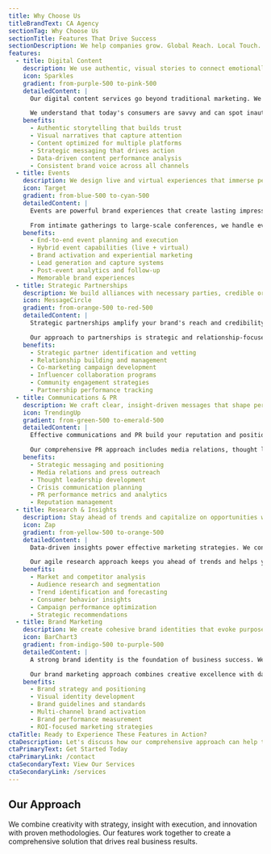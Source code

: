 ```yaml
---
title: Why Choose Us
titleBrandText: CA Agency
sectionTag: Why Choose Us
sectionTitle: Features That Drive Success
sectionDescription: We help companies grow. Global Reach. Local Touch.
features:
  - title: Digital Content
    description: We use authentic, visual stories to connect emotionally with audiences and communicate real value in ways that inspire action
    icon: Sparkles
    gradient: from-purple-500 to-pink-500
    detailedContent: |
      Our digital content services go beyond traditional marketing. We create authentic, visual stories that forge genuine emotional connections with your audience. Every piece of content is crafted to communicate real value and inspire action.

      We understand that today's consumers are savvy and can spot inauthentic content from miles away. That's why we focus on storytelling that resonates on a human level, using visual narratives that capture attention and drive engagement.
    benefits:
      - Authentic storytelling that builds trust
      - Visual narratives that capture attention
      - Content optimized for multiple platforms
      - Strategic messaging that drives action
      - Data-driven content performance analysis
      - Consistent brand voice across all channels
  - title: Events
    description: We design live and virtual experiences that immerse people in the brand story, creating memorable touchpoints that spark loyalty and generate leads
    icon: Target
    gradient: from-blue-500 to-cyan-500
    detailedContent: |
      Events are powerful brand experiences that create lasting impressions. Whether live or virtual, we design immersive experiences that bring your brand story to life and create memorable touchpoints with your audience.

      From intimate gatherings to large-scale conferences, we handle every detail to ensure your events spark loyalty, generate qualified leads, and deliver measurable ROI.
    benefits:
      - End-to-end event planning and execution
      - Hybrid event capabilities (live + virtual)
      - Brand activation and experiential marketing
      - Lead generation and capture systems
      - Post-event analytics and follow-up
      - Memorable brand experiences
  - title: Strategic Partnerships
    description: We build alliances with necessary parties, credible organizations, communities, and influencers to strengthen trust and expand reach
    icon: MessageCircle
    gradient: from-orange-500 to-red-500
    detailedContent: |
      Strategic partnerships amplify your brand's reach and credibility. We identify and cultivate relationships with key partners, organizations, communities, and influencers who align with your brand values and can help you reach new audiences.

      Our approach to partnerships is strategic and relationship-focused, ensuring long-term value and mutual benefit for all parties involved.
    benefits:
      - Strategic partner identification and vetting
      - Relationship building and management
      - Co-marketing campaign development
      - Influencer collaboration programs
      - Community engagement strategies
      - Partnership performance tracking
  - title: Communications & PR
    description: We craft clear, insight-driven messages that shape perception, position brands as thought leaders, and build long-term reputation, and we track your PR performance with detailed metrics and actionable insights
    icon: TrendingUp
    gradient: from-green-500 to-emerald-500
    detailedContent: |
      Effective communications and PR build your reputation and position you as a thought leader. We craft clear, insight-driven messages that shape perception and build long-term brand reputation.

      Our comprehensive PR approach includes media relations, thought leadership development, and detailed performance tracking to ensure every communication delivers measurable impact.
    benefits:
      - Strategic messaging and positioning
      - Media relations and press outreach
      - Thought leadership development
      - Crisis communication planning
      - PR performance metrics and analytics
      - Reputation management
  - title: Research & Insights
    description: Stay ahead of trends and capitalize on opportunities with our agile approach, and we gather data and audience intelligence to uncover opportunities, guide smarter decisions, and optimize campaign performance
    icon: Zap
    gradient: from-yellow-500 to-orange-500
    detailedContent: |
      Data-driven insights power effective marketing strategies. We conduct comprehensive research to understand your market, competitors, and audience, uncovering opportunities and guiding smarter business decisions.

      Our agile research approach keeps you ahead of trends and helps you capitalize on emerging opportunities before your competitors do.
    benefits:
      - Market and competitor analysis
      - Audience research and segmentation
      - Trend identification and forecasting
      - Consumer behavior insights
      - Campaign performance optimization
      - Strategic recommendations
  - title: Brand Marketing
    description: We create cohesive brand identities that evoke purpose, emotion, and recognition across every touchpoint. Maximize your PR investment with data-driven strategies and measurable results
    icon: BarChart3
    gradient: from-indigo-500 to-purple-500
    detailedContent: |
      A strong brand identity is the foundation of business success. We create cohesive brand identities that evoke purpose, emotion, and recognition across every customer touchpoint.

      Our brand marketing approach combines creative excellence with data-driven strategies to deliver measurable results and maximize your marketing ROI.
    benefits:
      - Brand strategy and positioning
      - Visual identity development
      - Brand guidelines and standards
      - Multi-channel brand activation
      - Brand performance measurement
      - ROI-focused marketing strategies
ctaTitle: Ready to Experience These Features in Action?
ctaDescription: Let's discuss how our comprehensive approach can help transform your brand and deliver exceptional results.
ctaPrimaryText: Get Started Today
ctaPrimaryLink: /contact
ctaSecondaryText: View Our Services
ctaSecondaryLink: /services
---
```


## Our Approach

We combine creativity with strategy, insight with execution, and innovation with proven methodologies. Our features work together to create a comprehensive solution that drives real business results.
